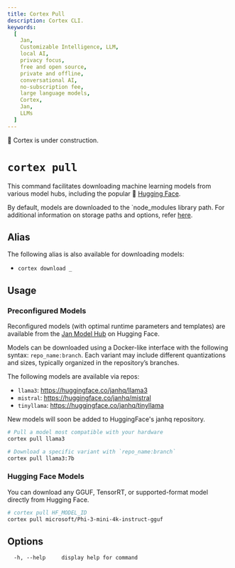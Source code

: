 ```yaml
---
title: Cortex Pull
description: Cortex CLI.
keywords:
  [
    Jan,
    Customizable Intelligence, LLM,
    local AI,
    privacy focus,
    free and open source,
    private and offline,
    conversational AI,
    no-subscription fee,
    large language models,
    Cortex,
    Jan,
    LLMs
  ]
---
```



<Callout type="warning">
🚧 Cortex is under construction.
</Callout>

# `cortex pull`

This command facilitates downloading machine learning models from various model hubs, including the popular 🤗 [Hugging Face](https://huggingface.co/).

By default, models are downloaded to the `node_modules library path. For additional information on storage paths and options, refer [here](/cortex/cli#storage).

## Alias
The following alias is also available for downloading models:
- `cortex download _`

## Usage

### Preconfigured Models

Reconfigured models (with optimal runtime parameters and templates) are available from the [Jan Model Hub](https://huggingface.co/janhq) on Hugging Face.

Models can be downloaded using a Docker-like interface with the following syntax: `repo_name:branch`. Each variant may include different quantizations and sizes, typically organized in the repository’s branches.

The following models are available via repos: 
- `llama3`: https://huggingface.co/janhq/llama3
- `mistral`: https://huggingface.co/janhq/mistral
- `tinyllama`: https://huggingface.co/janhq/tinyllama

<Callout type="info">
New models will soon be added to HuggingFace's janhq repository.
</Callout>

```bash
# Pull a model most compatible with your hardware
cortex pull llama3

# Download a specific variant with `repo_name:branch`
cortex pull llama3:7b
```

### Hugging Face Models

You can download any GGUF, TensorRT, or supported-format model directly from Hugging Face.

```bash
# cortex pull HF_MODEL_ID
cortex pull microsoft/Phi-3-mini-4k-instruct-gguf
```

## Options

```
  -h, --help     display help for command
```

